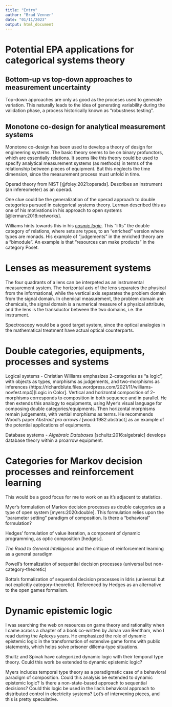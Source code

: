 ```yaml
---
title: "Entry"
author: "Brad Venner"
date: "01/11/2023"
output: html_document
---
```


# Potential EPA applications for categorical systems theory

## Bottom-up vs top-down approaches to measurement uncertainty

Top-down approaches are only as good as the proceses used to generate variation. This naturally leads to the idea of generating variability during the validation phase, a process historically known as "robustness testing". 

## Monotone co-design for analytical measurement systems

Monotone co-design has been used to develop a theory of design for engineering systems. The basic theory seems to be on binary profunctors, which are essentially relations. It seems like this theory could be used to specify analytical measurement systems (as methods) in terms of the relationship between pieces of equipment. But this neglects the time dimension, since the measurement process must unfold in time.

Operad theory from NIST [@foley:2021:operads]. Describes an instrument (an infereometer) as an operad. 

One clue could be the generalization of the operad approach to double categories pursued in categorical systems theory. Lerman described this as one of his motivations in his approach to open systems [@lerman:2018:networks].

Williams hints towards this in his [*cosmic logic*](https://cbw124.github.io/Logic/Logic%203.pdf). This "lifts" the double category of relations, where sets are types, to an "enriched" version where types are monads. His example of "judgements" in the enriched theory are a "bimodule". An example is that "resources can make products" in the category Poset.  

# Lenses as measurement systems

The four quadrants of a lens can be interpeted as an instrumental measurement system. The horizontal axis of the lens separates the physical from the informational, while the vertical axis separates the problem domain from the signal domain. In chemical measurement, the problem domain are chemicals, the signal domain is a numerical measure of a physical attribute, and the lens is the transductor between the two domains, i.e. the instrument. 

Spectroscopy would be a good target system, since the optical analogies in the mathematical treatment have actual optical counterparts. 

# Double categories, equipments, processes and systems

Logical systems - Christian Williams emphasizes 2-categories as "a logic", with objects as types, morphisms as judgements, and two-morphisms as inferences (https://richardblute.files.wordpress.com/2021/11/williams-novfest.mp4)[Logic in Color]. Vertical and horizontal composition of 2-morphisms corresponds to composition in both sequence and in parallel. He then extends this analogy to equipments, using Myer's visual language for composing double categories/equipments. Then horizontal morphisms remain judgements, with vertial morphisms as terms. He recommends Wood's paper *Abstract pro arrows I* [wood:1982:abstract] as an example of the potential applications of equipments.

Database systems - *Algebraic Databases* [schultz:2016:algebraic] develops database theory within a proarrow equipment. 

# Categories for Markov decision processes and reinforcement learning

This would be a good focus for me to work on as it's adjacent to statistics.

Myer's formulation of Markov decision processes as double categories as a type of open system [myers:2020:double]. This formulation relies upon the "parameter setting" paradigm of composition. Is there a "behavioral" formulation?

Hedges' formulation of value iteration, a component of dynamic programming, as optic composition [hedges:].

*The Road to General Intelligence* and the critique of reinforcement learning as a general paradigm

Powell's formalization of sequential decision processes (universal but non-category-theoretic)

Botta's formalization of sequential decision processes in Idris (universal but not explicitly category-theoretic). Referenced by Hedges as an alternative to the open games formalism.

# Dynamic epistemic logic

I was searching the web on resources on game theory and rationality when I came across a chapter of a book co-written by Johan van Bentham, who I read during the Aplexys years. He emphasized the role of dynamic epistemic logic in the transformation of extensive game forms with public statements, which helps solve prisoner dillema-type situations. 

Shultz and Spivak have categorized dynamic logic with their temporal type theory. Could this work be extended to dynamic epistemic logic?

Myers includes temporal type theory as a paradigmatic case of a behavioral paradigm of composition. Could this analysis be extended to dynamic epistemic logic? Is there a non-state-based approach to sequential decisions? Could this logic be used in the Ilac's behavioral approach to distributed control in electricity systems? Lot's of intervening pieces, and this is pretty speculative.